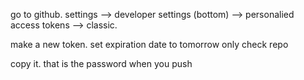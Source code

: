 go to github. settings --> developer settings (bottom) --> personalied access tokens --> classic.

make a new token.
set expiration date to tomorrow
only check repo

copy it. that is the password when you push

